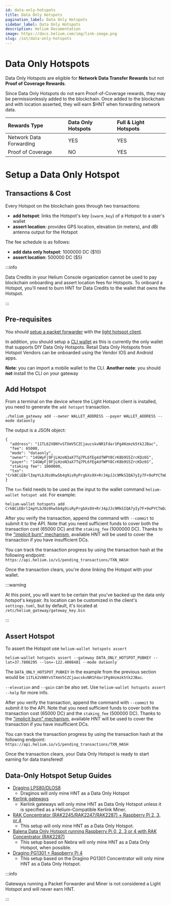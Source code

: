 ```yaml
---
id: data-only-hotspots
title: Data Only Hotspots
pagination_label: Data Only Hotspots
sidebar_label: Data Only Hotspots
description: Helium Documentation
image: https://docs.helium.com/img/link-image.png
slug: /iot/data-only-hotspots
---
```



# Data Only Hotspots

Data Only Hotspots are eligible for **Network Data Transfer Rewards** but not **Proof of Coverage
Rewards**.

Since Data Only Hotspots do not earn Proof-of-Coverage rewards, they may be permissionlessly added
to the blockchain. Once added to the blockchain and with location asserted, they will earn $HNT when
forwarding network data.

| Rewards Type            | Data Only Hotspots | Full & Light Hotspots |
| :---------------------- | :----------------- | :-------------------- |
| Network Data Forwarding | YES                | YES                   |
| Proof of Coverage       | NO                 | YES                   |

# Setup a Data Only Hotspot

## Transactions & Cost

Every Hotspot on the blockchain goes through two transactions:

- **add hotspot**: links the Hotspot's key (`swarm_key`) of a Hotspot to a user's wallet
- **assert location**: provides GPS location, elevation (in meters), and dBi antenna output for the
  Hotspot

The fee schedule is as follows:

- **add data only hotspot**: 1000000 DC ($10)
- **assert location**: 500000 DC ($5)

:::info

Data Credits in your Helium Console organization cannot be used to pay blockchain onboarding and
assert location fees for Hotspots. To onboard a Hotspot, you'll need to burn HNT for Data Credits to
the wallet that owns the Hotspot.

:::

## Pre-requisites

You should [setup a packet forwarder](/setup-a-packet-forwarder) with the
[light hotspot client](/iot-hotspots).

In addition, you should setup a [CLI wallet](/cli-wallet) as this is currently the only wallet that
supports DIY Data Only Hotspots. Retail Data Only Hotspots from Hotspot Vendors can be onboarded
using the Vendor IOS and Android apps.

**Note**: you can import a mobile wallet to the CLI. **Another note**: you should **not** install
the CLI on your gateway

## Add Hotspot

From a terminal on the device where the Light Hotspot client is installed, you need to generate the
`add hotspot` transaction.

```
./helium_gateway add --owner WALLET_ADDRESS --payer WALLET_ADDRESS --mode dataonly
```

The output is a JSON object:

```
{
  "address": "11TL62V8NYvSTXmV5CZCjaucskvNR1Fdar1Pg4Hzmzk5tk2JBac",
  "fee": 65000,
  "mode": "dataonly",
  "owner": "14GWyFj9FjLHzoN3aX7Tq7PL6fEg4dfWPY8CrK8b9S5ZrcKDz6S",
  "payer": "14GWyFj9FjLHzoN3aX7Tq7PL6fEg4dfWPY8CrK8b9S5ZrcKDz6S",
  "staking fee": 1000000,
  "txn": "CrkBCiEBrlImpYLbJ0z0hw5b4g9isRyPrgbXs9X+RrJ4pJJc9MkSIQA7yIy7F+9oPYCTmDz+v782GMJ4AC+jM+VfjvUgAHflWSJGMEQCIGfugfLkXv23vJcfwPYjLlMyzYhKp+Rg8B2YKwnsDHaUAiASkdxUO4fdS33D7vyid8Tulizo9SLEL1lduyvda9YVRCohAa5SJqWC2ydM9IcOW+IPYrEcj64G17PV/kayeKSSXPTJOMCEPUDo+wM="
}
```

The `txn` field needs to be used as the input to the wallet command `helium-wallet hotspot add`. For
example:

```
helium-wallet hotspots add CrkBCiEBrlImpYLbJ0z0hw5b4g9isRyPrgbXs9X+RrJ4pJJc9MkSIQA7yIy7F+9oPYCTmDz+v782GMJ4AC+jM+VfjvUgAHflWSJGMEQCIGfugfLkXv23vJcfwPYjLlMyzYhKp+Rg8B2YKwnsDHaUAiASkdxUO4fdS33D7vyid8Tulizo9SLEL1lduyvda9YVRCohAa5SJqWC2ydM9IcOW+IPYrEcj64G17PV/kayeKSSXPTJOMCEPUDo+wM=
```

After you verify the transaction, append the command with `--commit` to submit it to the API. Note
that you need sufficient funds to cover both the transaction cost (65000 DC) and the `staking_fee`
(1000000 DC). Thanks to the
["implicit burn" mechanism](/iot-transaction-fees/#transaction-fees-and-implicit-burn), available
HNT will be used to cover the transaction if you have insufficient DCs.

You can track the transaction progress by using the transaction hash at the following endpoint:
`https://api.helium.io/v1/pending_transactions/TXN_HASH`

Once the transaction clears, you're done linking the Hotspot with your wallet.

:::warning

At this point, you will want to be certain that you've backed up the data only hotspot's keypair.
Its location can be customized in the client's `settings.toml`, but by default, it's located at
`/etc/helium_gateway/gateway_key.bin`

:::

## Assert Hotspot

To assert the Hotspot use `helium-wallet hotspots assert`

```
helium-wallet hotspots assert --gateway DATA_ONLY_HOTSPOT_PUBKEY --lat=37.7806295 --lon=-122.4008481 --mode dataonly
```

The `DATA_ONLY_HOTSPOT_PUBKEY` in the example from the previous section would be
`11TL62V8NYvSTXmV5CZCjaucskvNR1Fdar1Pg4Hzmzk5tk2JBac`.

`--elevation` and `--gain` can be also set. Use `helium-wallet hotspots assert --help` for more
info.

After you verify the transaction, append the command with `--commit` to submit it to the API. Note
that you need sufficient funds to cover both the transaction cost (65000 DC) and the `staking_fee`
(500000 DC). Thanks to the
["implicit burn" mechanism](/iot-transaction-fees/#transaction-fees-and-implicit-burn), available
HNT will be used to cover the transaction if you have insufficient DCs.

You can track the transaction progress by using the transaction hash at the following endpoint:
`https://api.helium.io/v1/pending_transactions/TXN_HASH`

Once the transaction clears, your Data Only Hotspot is ready to start earning for data transfered!

## Data-Only Hotspot Setup Guides

- [Dragino LPS80/DLOS8](/dragino-data-only-hotspot)
  - Draginos will only mine HNT as a Data Only Hotspot
- [Kerlink gateways](/kerlink-data-only-hotspot)
  - Kerlink gateways will only mine HNT as Data Only Hotspot unless it is specified as a
    Helium-Compatible Kerlink Miner.
- [RAK Concentrator (RAK2245/RAK2247/RAK2287) + Raspberry Pi 2, 3, or 4](/rak-concentrators)
  - This setup will only mine HNT as a Data Only Hotspot.
- [Balena Data Only Hotspot running Raspberry Pi 0, 2, 3 or 4 with RAK Concentrator (RAK2287)](/balena-data-only-hotspot)
  - This setup based on Nebra will only mine HNT as a Data Only Hotspot, when possible.
- [Dragino PG1301 + Raspberry Pi 4](/dragino-pg1301)
  - This setup based on the Dragino PG1301 Concentrator will only mine HNT as a Data Only Hotspot.

:::info

Gateways running a Packet Forwarder and Miner is not considered a Light Hotspot and will never earn
HNT.

:::
